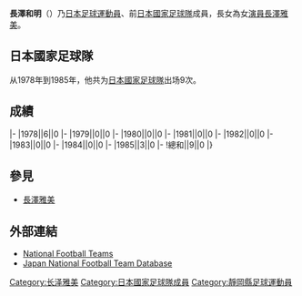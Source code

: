{{Infobox football biography
|name=長澤和明
|image=
|fullname=長澤和明
|birth_date={{Birth date and age|1958|2|4}}
|cityofbirth=
|countryofbirth=[[日本|日本]]
|height=
|position=[[中场|中场]]
|currentclub=
|years=
|clubs=
|caps(goals)=
|nationalyears=1978-1985
|nationalteam=[[日本國家足球隊|日本]]
|nationalcaps(goals)=9 (0)
}}{{Unreferenced|time=2020-06-19}}

'''長澤和明'''（{{Bd|1958年|2月4日||}}）乃[[日本|日本]][[足球|足球]][[運動員|運動員]]、前[[日本國家足球隊|日本國家足球隊]]成員，長女為女[[演員|演員]][[長澤雅美|長澤雅美]]。

==日本國家足球隊==
从1978年到1985年，他共为[[日本國家足球隊|日本國家足球隊]]出场9次。

==成績==
{{Football player national team statistics|JPN}}
|-
|1978||6||0
|-
|1979||0||0
|-
|1980||0||0
|-
|1981||0||0
|-
|1982||0||0
|-
|1983||0||0
|-
|1984||0||0
|-
|1985||3||0
|-
!總和||9||0
|}

== 參見 ==
* [[長澤雅美|長澤雅美]]

==外部連結==
{{Reflist}}
*[http://www.national-football-teams.com/v2/player.php?id=36438 National Football Teams] {{Wayback|url=http://www.national-football-teams.com/v2/player.php?id=36438 |date=20121015092945 }}
*[https://web.archive.org/web/20160319075849/http://www.japannationalfootballteam.com/en/players/nagasawa_kazuaki.html Japan National Football Team Database]

{{Japan-sport-bio-stub}}
{{Soccer-player-stub}}

[[Category:长泽雅美|Category:长泽雅美]]
[[Category:日本國家足球隊成員|Category:日本國家足球隊成員]]
[[Category:靜岡縣足球運動員|Category:靜岡縣足球運動員]]
